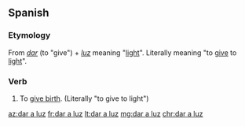 ==Spanish==
===Etymology===
From ''[[dar#Spanish|dar]]'' (to "give") + ''[[luz]]'' meaning "[[light]]". Literally meaning "to [[give]] to [[light]]".
===Verb===
{{head|es|verb|head='''[[dar#Spanish|dar]] [[a#Spanish|a]] [[luz#Spanish|luz]]'''}}

# {{context|idiomatic|lang=es}} To [[give birth]]. (Literally "to give to light")

[[az:dar a luz]]
[[fr:dar a luz]]
[[lt:dar a luz]]
[[mg:dar a luz]]
[[chr:dar a luz]]